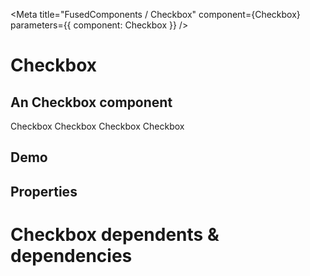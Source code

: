 
<Meta title="FusedComponents / Checkbox" component={Checkbox} parameters={{ component: Checkbox }} />

# Checkbox

## An Checkbox component

<Preview>
  <Checkbox>Checkbox</Checkbox>
  <Checkbox checked>Checkbox</Checkbox>
  <Checkbox inError>Checkbox</Checkbox>
  <Checkbox inWarning>Checkbox</Checkbox>
</Preview>

## Demo

<Preview>
  <CheckboxDemo />
</Preview>

## Properties

<Props of={Checkbox} />


# Checkbox dependents & dependencies
<DependenciesTable titleDependencies='Dependencies' titleDependents='Dependents' of={Checkbox} />

